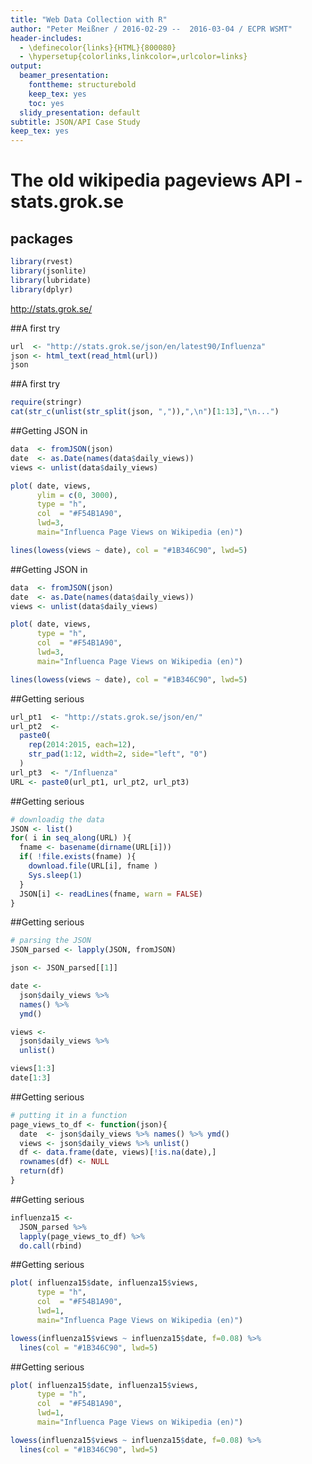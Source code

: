 ```yaml
---
title: "Web Data Collection with R"
author: "Peter Meißner / 2016-02-29 --  2016-03-04 / ECPR WSMT"
header-includes:
  - \definecolor{links}{HTML}{800080}
  - \hypersetup{colorlinks,linkcolor=,urlcolor=links}
output:
  beamer_presentation:
    fonttheme: structurebold
    keep_tex: yes
    toc: yes
  slidy_presentation: default
subtitle: JSON/API Case Study
keep_tex: yes
---
```




# The old wikipedia pageviews API - stats.grok.se
## packages
```r
library(rvest)
library(jsonlite)
library(lubridate)
library(dplyr)
```

[http://stats.grok.se/](http://stats.grok.se/)


##A first try
```r
url  <- "http://stats.grok.se/json/en/latest90/Influenza"
json <- html_text(read_html(url)) 
json
```

##A first try
```r
require(stringr)
cat(str_c(unlist(str_split(json, ",")),",\n")[1:13],"\n...")
```

##Getting JSON in
```r
data  <- fromJSON(json)
date  <- as.Date(names(data$daily_views))
views <- unlist(data$daily_views)

plot( date, views,  
      ylim = c(0, 3000),
      type = "h", 
      col  = "#F54B1A90",
      lwd=3, 
      main="Influenca Page Views on Wikipedia (en)")

lines(lowess(views ~ date), col = "#1B346C90", lwd=5)
```

##Getting JSON in
```r
data  <- fromJSON(json)
date  <- as.Date(names(data$daily_views))
views <- unlist(data$daily_views)

plot( date, views,  
      type = "h", 
      col  = "#F54B1A90",
      lwd=3, 
      main="Influenca Page Views on Wikipedia (en)")

lines(lowess(views ~ date), col = "#1B346C90", lwd=5)
```


##Getting serious
```r
url_pt1  <- "http://stats.grok.se/json/en/"
url_pt2  <- 
  paste0(
    rep(2014:2015, each=12),
    str_pad(1:12, width=2, side="left", "0")
  )
url_pt3  <- "/Influenza"
URL <- paste0(url_pt1, url_pt2, url_pt3)
```

##Getting serious
```r
# downloadig the data
JSON <- list()
for( i in seq_along(URL) ){
  fname <- basename(dirname(URL[i]))
  if( !file.exists(fname) ){
    download.file(URL[i], fname )
    Sys.sleep(1)
  }
  JSON[i] <- readLines(fname, warn = FALSE)
}
```

##Getting serious

```r
# parsing the JSON
JSON_parsed <- lapply(JSON, fromJSON)

json <- JSON_parsed[[1]]

date <- 
  json$daily_views %>% 
  names() %>% 
  ymd()

views <- 
  json$daily_views %>% 
  unlist()

views[1:3]
date[1:3]
```


##Getting serious
```r
# putting it in a function
page_views_to_df <- function(json){
  date  <- json$daily_views %>% names() %>% ymd()
  views <- json$daily_views %>% unlist()
  df <- data.frame(date, views)[!is.na(date),]
  rownames(df) <- NULL
  return(df)
}
```



##Getting serious
```r
influenza15 <- 
  JSON_parsed %>%
  lapply(page_views_to_df) %>% 
  do.call(rbind) 
```

##Getting serious
```r

plot( influenza15$date, influenza15$views,  
      type = "h", 
      col  = "#F54B1A90",
      lwd=1, 
      main="Influenca Page Views on Wikipedia (en)")

lowess(influenza15$views ~ influenza15$date, f=0.08) %>% 
  lines(col = "#1B346C90", lwd=5)
```

##Getting serious
```r

plot( influenza15$date, influenza15$views,  
      type = "h", 
      col  = "#F54B1A90",
      lwd=1, 
      main="Influenca Page Views on Wikipedia (en)")

lowess(influenza15$views ~ influenza15$date, f=0.08) %>% 
  lines(col = "#1B346C90", lwd=5)
```

















